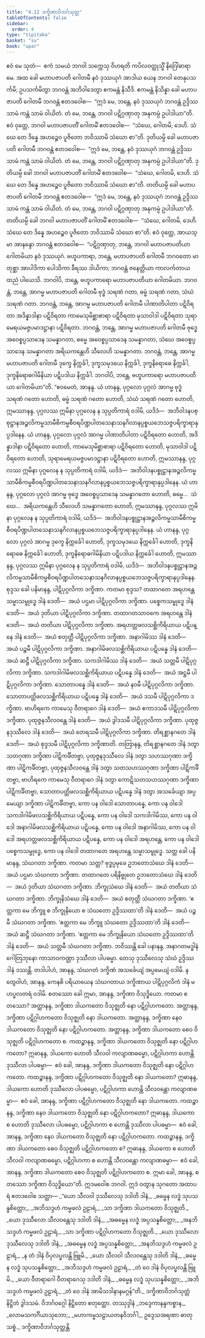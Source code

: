 ```yaml
---
title: "4.12 ဒက္ခိဏာဝိဘင်္ဂသုတ္တ"
tableOfContents: false
sidebar:
  order: 4
type: "tipitaka"
basket: "su"
book: "upar"
---
```



<DynamicBreadcrumb />

<Division number="376" book="upar">

<Paragraph number="1075" book="upar">
ဧဝံ မေ သုတံ—  ဧကံ သမယံ ဘဂဝါ သက္ကေသု ဝိဟရတိ ကပိလဝတ္ထုသ္မိံ နိဂြေါဓာရာမေ. အထ ခေါ မဟာပဇာပတိ ဂေါတမီ နဝံ ဒုဿယုဂံ အာဒါယ ယေန ဘဂဝါ တေနုပသင်္ကမိ; ဥပသင်္ကမိတွာ ဘဂဝန္တံ အဘိဝါဒေတွာ ဧကမန္တံ နိသီဒိ. ဧကမန္တံ နိသိန္နာ ခေါ မဟာပဇာပတိ ဂေါတမီ ဘဂဝန္တံ ဧတဒဝေါစ—  “ဣဒံ မေ, ဘန္တေ, နဝံ ဒုဿယုဂံ ဘဂဝန္တံ ဥဒ္ဒိဿ သာမံ ကန္တံ သာမံ ဝါယိတံ. တံ မေ, ဘန္တေ, ဘဂဝါ ပဋိဂ္ဂဏှာတု အနုကမ္ပံ ဥပါဒါယာ”တိ. ဧဝံ ဝုတ္တေ, ဘဂဝါ မဟာပဇာပတိံ ဂေါတမိံ ဧတဒဝေါစ—  “သံဃေ, ဂေါတမိ, ဒေဟိ. သံဃေ တေ ဒိန္နေ အဟဉ္စေဝ ပူဇိတော ဘဝိဿာမိ သံဃော စာ”တိ.
</Paragraph>

<Paragraph number="1076" book="upar">
ဒုတိယမ္ပိ ခေါ မဟာပဇာပတိ ဂေါတမီ ဘဂဝန္တံ ဧတဒဝေါစ—  “ဣဒံ မေ, ဘန္တေ, နဝံ ဒုဿယုဂံ ဘဂဝန္တံ ဥဒ္ဒိဿ သာမံ ကန္တံ သာမံ ဝါယိတံ. တံ မေ, ဘန္တေ, ဘဂဝါ ပဋိဂ္ဂဏှာတု အနုကမ္ပံ ဥပါဒါယာ”တိ. ဒုတိယမ္ပိ ခေါ ဘဂဝါ မဟာပဇာပတိံ ဂေါတမိံ ဧတဒဝေါစ—  “သံဃေ, ဂေါတမိ, ဒေဟိ. သံဃေ တေ ဒိန္နေ အဟဉ္စေဝ ပူဇိတော ဘဝိဿာမိ သံဃော စာ”တိ.
</Paragraph>

<Paragraph number="1077" book="upar">
တတိယမ္ပိ ခေါ မဟာပဇာပတိ ဂေါတမီ ဘဂဝန္တံ ဧတဒဝေါစ—  “ဣဒံ မေ, ဘန္တေ, နဝံ ဒုဿယုဂံ ဘဂဝန္တံ ဥဒ္ဒိဿ သာမံ ကန္တံ သာမံ ဝါယိတံ. တံ မေ, ဘန္တေ, ဘဂဝါ ပဋိဂ္ဂဏှာတု အနုကမ္ပံ ဥပါဒါယာ”တိ. တတိယမ္ပိ ခေါ ဘဂဝါ မဟာပဇာပတိံ ဂေါတမိံ ဧတဒဝေါစ—  “သံဃေ, ဂေါတမိ, ဒေဟိ. သံဃေ တေ ဒိန္နေ အဟဉ္စေဝ ပူဇိတော ဘဝိဿာမိ သံဃော စာ”တိ.
</Paragraph>

</Division>
<Division number="377" book="upar">

<Paragraph number="1078" book="upar">
ဧဝံ ဝုတ္တေ, အာယသ္မာ အာနန္ဒော ဘဂဝန္တံ ဧတဒဝေါစ—  “ပဋိဂ္ဂဏှာတု, ဘန္တေ, ဘဂဝါ မဟာပဇာပတိယာ ဂေါတမိယာ နဝံ ဒုဿယုဂံ. ဗဟူပကာရာ, ဘန္တေ, မဟာပဇာပတိ ဂေါတမီ ဘဂဝတော မာတုစ္ဆာ အာပါဒိကာ ပေါသိကာ ခီရဿ ဒါယိကာ; ဘဂဝန္တံ ဇနေတ္တိယာ ကာလင်္ကတာယ ထညံ ပါယေသိ. ဘဂဝါပိ, ဘန္တေ, ဗဟူပကာရော မဟာပဇာပတိယာ ဂေါတမိယာ. ဘဂဝန္တံ, ဘန္တေ, အာဂမ္မ မဟာပဇာပတိ ဂေါတမီ ဗုဒ္ဓံ သရဏံ ဂတာ, ဓမ္မံ သရဏံ ဂတာ, သံဃံ သရဏံ ဂတာ. ဘဂဝန္တံ, ဘန္တေ, အာဂမ္မ မဟာပဇာပတိ ဂေါတမီ ပါဏာတိပါတာ ပဋိဝိရတာ အဒိန္နာဒါနာ ပဋိဝိရတာ ကာမေသုမိစ္ဆာစာရာ ပဋိဝိရတာ မုသာဝါဒါ ပဋိဝိရတာ သုရာမေရယမဇ္ဇပမာဒဋ္ဌာနာ ပဋိဝိရတာ. ဘဂဝန္တံ, ဘန္တေ, အာဂမ္မ မဟာပဇာပတိ ဂေါတမီ ဗုဒ္ဓေ အဝေစ္စပ္ပသာဒေန သမန္နာဂတာ, ဓမ္မေ အဝေစ္စပ္ပသာဒေန သမန္နာဂတာ, သံဃေ အဝေစ္စပ္ပသာဒေန သမန္နာဂတာ အရိယကန္တေဟိ သီလေဟိ သမန္နာဂတာ. ဘဂဝန္တံ, ဘန္တေ, အာဂမ္မ မဟာပဇာပတိ ဂေါတမီ ဒုက္ခေ နိက္ကင်္ခါ, ဒုက္ခသမုဒယေ နိက္ကင်္ခါ, ဒုက္ခနိရောဓေ နိက္ကင်္ခါ, ဒုက္ခနိရောဓဂါမိနိယာ ပဋိပဒါယ နိက္ကင်္ခါ. ဘဂဝါပိ, ဘန္တေ, ဗဟူပကာရော မဟာပဇာပတိယာ ဂေါတမိယာ”တိ.
</Paragraph>

</Division>
<Division number="378" book="upar">

<Paragraph number="1079" book="upar">
“ဧဝမေတံ, အာနန္ဒ. ယံ ဟာနန္ဒ, ပုဂ္ဂလော ပုဂ္ဂလံ အာဂမ္မ ဗုဒ္ဓံ သရဏံ ဂတော ဟောတိ, ဓမ္မံ သရဏံ ဂတော ဟောတိ, သံဃံ သရဏံ ဂတော ဟောတိ, ဣမဿာနန္ဒ, ပုဂ္ဂလဿ ဣမိနာ ပုဂ္ဂလေန န သုပ္ပတိကာရံ ဝဒါမိ, ယဒိဒံ—  အဘိဝါဒနပစ္စုဋ္ဌာနအဉ္ဇလိကမ္မသာမီစိကမ္မစီဝရပိဏ္ဍပါတသေနာသနဂိလာနပ္ပစ္စယဘေသဇ္ဇပရိက္ခာရာနုပ္ပဒါနေန.
</Paragraph>

<Paragraph number="1080" book="upar">
ယံ ဟာနန္ဒ, ပုဂ္ဂလော ပုဂ္ဂလံ အာဂမ္မ ပါဏာတိပါတာ ပဋိဝိရတော ဟောတိ, အဒိန္နာဒါနာ ပဋိဝိရတော ဟောတိ, ကာမေသုမိစ္ဆာစာရာ ပဋိဝိရတော ဟောတိ, မုသာဝါဒါ ပဋိဝိရတော ဟောတိ, သုရာမေရယမဇ္ဇပမာဒဋ္ဌာနာ ပဋိဝိရတော ဟောတိ, ဣမဿာနန္ဒ, ပုဂ္ဂလဿ ဣမိနာ ပုဂ္ဂလေန န သုပ္ပတိကာရံ ဝဒါမိ, ယဒိဒံ—  အဘိဝါဒနပစ္စုဋ္ဌာနအဉ္ဇလိကမ္မသာမီစိကမ္မစီဝရပိဏ္ဍပါတသေနာသနဂိလာနပ္ပစ္စယဘေသဇ္ဇပရိက္ခာရာနုပ္ပဒါနေန.
</Paragraph>

<Paragraph number="1081" book="upar">
ယံ ဟာနန္ဒ, ပုဂ္ဂလော ပုဂ္ဂလံ အာဂမ္မ ဗုဒ္ဓေ အဝေစ္စပ္ပသာဒေန သမန္နာဂတော ဟောတိ, ဓမ္မေ…  သံဃေ…  အရိယကန္တေဟိ သီလေဟိ သမန္နာဂတော ဟောတိ, ဣမဿာနန္ဒ, ပုဂ္ဂလဿ ဣမိနာ ပုဂ္ဂလေန န သုပ္ပတိကာရံ ဝဒါမိ, ယဒိဒံ—  အဘိဝါဒနပစ္စုဋ္ဌာနအဉ္ဇလိကမ္မသာမီစိကမ္မစီဝရပိဏ္ဍပါတသေနာသနဂိလာနပ္ပစ္စယဘေသဇ္ဇပရိက္ခာရာနုပ္ပဒါနေန.
</Paragraph>

<Paragraph number="1082" book="upar">
ယံ ဟာနန္ဒ, ပုဂ္ဂလော ပုဂ္ဂလံ အာဂမ္မ ဒုက္ခေ နိက္ကင်္ခေါ ဟောတိ, ဒုက္ခသမုဒယေ နိက္ကင်္ခေါ ဟောတိ, ဒုက္ခနိရောဓေ နိက္ကင်္ခေါ ဟောတိ, ဒုက္ခနိရောဓဂါမိနိယာ ပဋိပဒါယ နိက္ကင်္ခေါ ဟောတိ, ဣမဿာနန္ဒ, ပုဂ္ဂလဿ ဣမိနာ ပုဂ္ဂလေန န သုပ္ပတိကာရံ ဝဒါမိ, ယဒိဒံ—  အဘိဝါဒနပစ္စုဋ္ဌာနအဉ္ဇလိကမ္မသာမီစိကမ္မစီဝရပိဏ္ဍပါတသေနာသနဂိလာနပ္ပစ္စယဘေသဇ္ဇပရိက္ခာရာနုပ္ပဒါနေန.
</Paragraph>

</Division>
<Division number="379" book="upar">

<Paragraph number="1083" book="upar">
စုဒ္ဒသ ခေါ ပနိမာနန္ဒ, ပါဋိပုဂ္ဂလိကာ ဒက္ခိဏာ. ကတမာ စုဒ္ဒသ? တထာဂတေ အရဟန္တေ သမ္မာသမ္ဗုဒ္ဓေ ဒါနံ ဒေတိ—  အယံ ပဌမာ ပါဋိပုဂ္ဂလိကာ ဒက္ခိဏာ. ပစ္စေကသမ္ဗုဒ္ဓေ ဒါနံ ဒေတိ—  အယံ ဒုတိယာ ပါဋိပုဂ္ဂလိကာ ဒက္ခိဏာ. တထာဂတသာဝကေ အရဟန္တေ ဒါနံ ဒေတိ—  အယံ တတိယာ ပါဋိပုဂ္ဂလိကာ ဒက္ခိဏာ. အရဟတ္တဖလသစ္ဆိကိရိယာယ ပဋိပန္နေ ဒါနံ ဒေတိ—  အယံ စတုတ္ထီ ပါဋိပုဂ္ဂလိကာ ဒက္ခိဏာ. အနာဂါမိဿ ဒါနံ ဒေတိ—  အယံ ပဉ္စမီ ပါဋိပုဂ္ဂလိကာ ဒက္ခိဏာ. အနာဂါမိဖလသစ္ဆိကိရိယာယ ပဋိပန္နေ ဒါနံ ဒေတိ—  အယံ ဆဋ္ဌီ ပါဋိပုဂ္ဂလိကာ ဒက္ခိဏာ. သကဒါဂါမိဿ ဒါနံ ဒေတိ—  အယံ သတ္တမီ ပါဋိပုဂ္ဂလိကာ ဒက္ခိဏာ. သကဒါဂါမိဖလသစ္ဆိကိရိယာယ ပဋိပန္နေ ဒါနံ ဒေတိ—  အယံ အဋ္ဌမီ ပါဋိပုဂ္ဂလိကာ ဒက္ခိဏာ. သောတာပန္နေ ဒါနံ ဒေတိ—  အယံ နဝမီ ပါဋိပုဂ္ဂလိကာ ဒက္ခိဏာ. သောတာပတ္တိဖလသစ္ဆိကိရိယာယ ပဋိပန္နေ ဒါနံ ဒေတိ—  အယံ ဒသမီ ပါဋိပုဂ္ဂလိကာ ဒက္ခိဏာ. ဗာဟိရကေ ကာမေသု ဝီတရာဂေ ဒါနံ ဒေတိ—  အယံ ဧကာဒသမီ ပါဋိပုဂ္ဂလိကာ ဒက္ခိဏာ. ပုထုဇ္ဇနသီလဝန္တေ ဒါနံ ဒေတိ—  အယံ ဒွါဒသမီ ပါဋိပုဂ္ဂလိကာ ဒက္ခိဏာ. ပုထုဇ္ဇနဒုဿီလေ ဒါနံ ဒေတိ—  အယံ တေရသမီ ပါဋိပုဂ္ဂလိကာ ဒက္ခိဏာ. တိရစ္ဆာနဂတေ ဒါနံ ဒေတိ—  အယံ စုဒ္ဒသမီ ပါဋိပုဂ္ဂလိကာ ဒက္ခိဏာတိ.
</Paragraph>

<Paragraph number="1084" book="upar">
တတြာနန္ဒ, တိရစ္ဆာနဂတေ ဒါနံ ဒတွာ သတဂုဏာ ဒက္ခိဏာ ပါဋိကင်္ခိတဗ္ဗာ, ပုထုဇ္ဇနဒုဿီလေ ဒါနံ ဒတွာ သဟဿဂုဏာ ဒက္ခိဏာ ပါဋိကင်္ခိတဗ္ဗာ, ပုထုဇ္ဇနသီလဝန္တေ ဒါနံ ဒတွာ သတသဟဿဂုဏာ ဒက္ခိဏာ ပါဋိကင်္ခိတဗ္ဗာ, ဗာဟိရကေ ကာမေသု ဝီတရာဂေ ဒါနံ ဒတွာ ကောဋိသတသဟဿဂုဏာ ဒက္ခိဏာ ပါဋိကင်္ခိတဗ္ဗာ, သောတာပတ္တိဖလသစ္ဆိကိရိယာယ ပဋိပန္နေ ဒါနံ ဒတွာ အသင်္ခေယျာ အပ္ပမေယျာ ဒက္ခိဏာ ပါဋိကင်္ခိတဗ္ဗာ, ကော ပန ဝါဒေါ သောတာပန္နေ, ကော ပန ဝါဒေါ သကဒါဂါမိဖလသစ္ဆိကိရိယာယ ပဋိပန္နေ, ကော ပန ဝါဒေါ သကဒါဂါမိဿ, ကော ပန ဝါဒေါ အနာဂါမိဖလသစ္ဆိကိရိယာယ ပဋိပန္နေ, ကော ပန ဝါဒေါ အနာဂါမိဿ, ကော ပန ဝါဒေါ အရဟတ္တဖလသစ္ဆိကိရိယာယ ပဋိပန္နေ, ကော ပန ဝါဒေါ အရဟန္တေ, ကော ပန ဝါဒေါ ပစ္စေကသမ္ဗုဒ္ဓေ, ကော ပန ဝါဒေါ တထာဂတေ အရဟန္တေ သမ္မာသမ္ဗုဒ္ဓေ.
</Paragraph>

</Division>
<Division number="380" book="upar">

<Paragraph number="1085" book="upar">
သတ္တ ခေါ ပနိမာနန္ဒ, သံဃဂတာ ဒက္ခိဏာ. ကတမာ သတ္တ? ဗုဒ္ဓပ္ပမုခေ ဥဘတောသံဃေ ဒါနံ ဒေတိ—  အယံ ပဌမာ သံဃဂတာ ဒက္ခိဏာ. တထာဂတေ ပရိနိဗ္ဗုတေ ဥဘတောသံဃေ ဒါနံ ဒေတိ—  အယံ ဒုတိယာ သံဃဂတာ ဒက္ခိဏာ. ဘိက္ခုသံဃေ ဒါနံ ဒေတိ—  အယံ တတိယာ သံဃဂတာ ဒက္ခိဏာ. ဘိက္ခုနိသံဃေ ဒါနံ ဒေတိ—  အယံ စတုတ္ထီ သံဃဂတာ ဒက္ခိဏာ. ‘ဧတ္တကာ မေ ဘိက္ခူ စ ဘိက္ခုနိယော စ သံဃတော ဥဒ္ဒိဿထာ’တိ ဒါနံ ဒေတိ—  အယံ ပဉ္စမီ သံဃဂတာ ဒက္ခိဏာ. ‘ဧတ္တကာ မေ ဘိက္ခူ သံဃတော ဥဒ္ဒိဿထာ’တိ ဒါနံ ဒေတိ—  အယံ ဆဋ္ဌီ သံဃဂတာ ဒက္ခိဏာ. ‘ဧတ္တကာ မေ ဘိက္ခုနိယော သံဃတော ဥဒ္ဒိဿထာ’တိ ဒါနံ ဒေတိ—  အယံ သတ္တမီ သံဃဂတာ ဒက္ခိဏာ.
</Paragraph>

<Paragraph number="1086" book="upar">
ဘဝိဿန္တိ ခေါ ပနာနန္ဒ, အနာဂတမဒ္ဓါနံ ဂေါတြဘုနော ကာသာဝကဏ္ဌာ ဒုဿီလာ ပါပဓမ္မာ. တေသု ဒုဿီလေသု သံဃံ ဥဒ္ဒိဿ ဒါနံ ဒဿန္တိ. တဒါပါဟံ, အာနန္ဒ, သံဃဂတံ ဒက္ခိဏံ အသင်္ခေယျံ အပ္ပမေယျံ ဝဒါမိ. န တွေဝါဟံ, အာနန္ဒ, ကေနစိ ပရိယာယေန သံဃဂတာယ ဒက္ခိဏာယ ပါဋိပုဂ္ဂလိကံ ဒါနံ မဟပ္ဖလတရံ ဝဒါမိ.
</Paragraph>

</Division>
<Division number="381" book="upar">

<Paragraph number="1087" book="upar">
စတဿော ခေါ ဣမာ, အာနန္ဒ, ဒက္ခိဏာ ဝိသုဒ္ဓိယော. ကတမာ စတဿော? အတ္ထာနန္ဒ, ဒက္ခိဏာ ဒါယကတော ဝိသုဇ္ဈတိ နော ပဋိဂ္ဂါဟကတော. အတ္ထာနန္ဒ, ဒက္ခိဏာ ပဋိဂ္ဂါဟကတော ဝိသုဇ္ဈတိ နော ဒါယကတော. အတ္ထာနန္ဒ, ဒက္ခိဏာ နေဝ ဒါယကတော ဝိသုဇ္ဈတိ နော ပဋိဂ္ဂါဟကတော. အတ္ထာနန္ဒ, ဒက္ခိဏာ ဒါယကတော စေဝ ဝိသုဇ္ဈတိ ပဋိဂ္ဂါဟကတော စ.
</Paragraph>

<Paragraph number="1088" book="upar">
ကထဉ္စာနန္ဒ, ဒက္ခိဏာ ဒါယကတော ဝိသုဇ္ဈတိ နော ပဋိဂ္ဂါဟကတော? ဣဓာနန္ဒ, ဒါယကော ဟောတိ သီလဝါ ကလျာဏဓမ္မော, ပဋိဂ္ဂါဟကာ ဟောန္တိ ဒုဿီလာ ပါပဓမ္မာ—  ဧဝံ ခေါ, အာနန္ဒ, ဒက္ခိဏာ ဒါယကတော ဝိသုဇ္ဈတိ နော ပဋိဂ္ဂါဟကတော.
</Paragraph>

<Paragraph number="1089" book="upar">
ကထဉ္စာနန္ဒ, ဒက္ခိဏာ ပဋိဂ္ဂါဟကတော ဝိသုဇ္ဈတိ နော ဒါယကတော? ဣဓာနန္ဒ, ဒါယကော ဟောတိ ဒုဿီလော ပါပဓမ္မော, ပဋိဂ္ဂါဟကာ ဟောန္တိ သီလဝန္တော ကလျာဏဓမ္မာ—  ဧဝံ ခေါ, အာနန္ဒ, ဒက္ခိဏာ ပဋိဂ္ဂါဟကတော ဝိသုဇ္ဈတိ နော ဒါယကတော.
</Paragraph>

<Paragraph number="1090" book="upar">
ကထဉ္စာနန္ဒ, ဒက္ခိဏာ နေဝ ဒါယကတော ဝိသုဇ္ဈတိ နော ပဋိဂ္ဂါဟကတော? ဣဓာနန္ဒ, ဒါယကော စ ဟောတိ ဒုဿီလော ပါပဓမ္မော, ပဋိဂ္ဂါဟကာ စ ဟောန္တိ ဒုဿီလာ ပါပဓမ္မာ—  ဧဝံ ခေါ, အာနန္ဒ, ဒက္ခိဏာ နေဝ ဒါယကတော ဝိသုဇ္ဈတိ နော ပဋိဂ္ဂါဟကတော.
</Paragraph>

<Paragraph number="1091" book="upar">
ကထဉ္စာနန္ဒ, ဒက္ခိဏာ ဒါယကတော စေဝ ဝိသုဇ္ဈတိ ပဋိဂ္ဂါဟကတော စ? ဣဓာနန္ဒ, ဒါယကော စ ဟောတိ သီလဝါ ကလျာဏဓမ္မော, ပဋိဂ္ဂါဟကာ စ ဟောန္တိ သီလဝန္တော ကလျာဏဓမ္မာ—  ဧဝံ ခေါ, အာနန္ဒ, ဒက္ခိဏာ ဒါယကတော စေဝ ဝိသုဇ္ဈတိ ပဋိဂ္ဂါဟကတော စ. ဣမာ ခေါ, အာနန္ဒ, စတဿော ဒက္ခိဏာ ဝိသုဒ္ဓိယော”တိ.
</Paragraph>

<Paragraph number="1092" book="upar">
ဣဒမဝေါစ ဘဂဝါ. ဣဒံ ဝတွာန သုဂတော အထာပရံ ဧတဒဝေါစ သတ္ထာ—
</Paragraph>

</Division>
<Division number="382" book="upar">

<Paragraph number="1093" type="verses" book="upar">
_“ယော သီလဝါ ဒုဿီလေသု ဒဒါတိ ဒါနံ,_  
_ဓမ္မေန လဒ္ဓံ သုပသန္နစိတ္တော;_  
_အဘိသဒ္ဒဟံ ကမ္မဖလံ ဥဠာရံ,_  
_သာ ဒက္ခိဏာ ဒါယကတော ဝိသုဇ္ဈတိ._  

</Paragraph>

<Paragraph number="1094" type="verses" book="upar">
_ယော ဒုဿီလော သီလဝန္တေသု ဒဒါတိ ဒါနံ,_  
_အဓမ္မေန လဒ္ဓံ အပ္ပသန္နစိတ္တော;_  
_အနဘိသဒ္ဒဟံ ကမ္မဖလံ ဥဠာရံ,_  
_သာ ဒက္ခိဏာ ပဋိဂ္ဂါဟကတော ဝိသုဇ္ဈတိ._  

</Paragraph>

<Paragraph number="1095" type="verses" book="upar">
_ယော ဒုဿီလော ဒုဿီလေသု ဒဒါတိ ဒါနံ,_  
_အဓမ္မေန လဒ္ဓံ အပ္ပသန္နစိတ္တော;_  
_အနဘိသဒ္ဒဟံ ကမ္မဖလံ ဥဠာရံ,_  
_န တံ ဒါနံ ဝိပုလပ္ဖလန္တိ ဗြူမိ._  

</Paragraph>

<Paragraph number="1096" type="verses" book="upar">
_ယော သီလဝါ သီလဝန္တေသု ဒဒါတိ ဒါနံ,_  
_ဓမ္မေန လဒ္ဓံ သုပသန္နစိတ္တော;_  
_အဘိသဒ္ဒဟံ ကမ္မဖလံ ဥဠာရံ,_  
_တံ ဝေ ဒါနံ ဝိပုလပ္ဖလန္တိ ဗြူမိ._  

</Paragraph>

<Paragraph number="1097" type="verses" book="upar">
_ယော ဝီတရာဂေါ ဝီတရာဂေသု ဒဒါတိ ဒါနံ,_  
_ဓမ္မေန လဒ္ဓံ သုပသန္နစိတ္တော;_  
_အဘိသဒ္ဒဟံ ကမ္မဖလံ ဥဠာရံ,_  
_တံ ဝေ ဒါနံ အာမိသဒါနာနမဂ္ဂန်”တိ._  


</Paragraph>
</Division>

<Paragraph number="1098" type="center" book="upar">
ဒက္ခိဏာဝိဘင်္ဂသုတ္တံ နိဋ္ဌိတံ ဒွါဒသမံ.



</Paragraph>

<Paragraph number="1099" type="center" book="upar">
ဝိဘင်္ဂဝဂ္ဂေါ နိဋ္ဌိတော စတုတ္ထော.



</Paragraph>

<Paragraph number="1100" type="center" book="upar">
တဿုဒ္ဒါနံ


</Paragraph>

<Paragraph number="1101" type="verses" book="upar">
_ဘဒ္ဒေကာနန္ဒကစ္စာန,_  
_လောမသကင်္ဂိယာသုဘော;_  
_မဟာကမ္မသဠာယတနဝိဘင်္ဂါ,_  
ဥဒ္ဒေသအရဏာ ဓာတု သစ္စံ._  


</Paragraph>

<Paragraph number="1102" type="center" book="upar">
ဒက္ခိဏာဝိဘင်္ဂသုတ္တန္တိ.
</Paragraph>